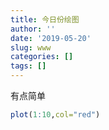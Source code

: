 ```yaml
---
title: 今日份绘图
author: ''
date: '2019-05-20'
slug: www
categories: []
tags: []
---
```

有点简单
```r
plot(1:10,col="red")

```

